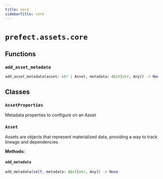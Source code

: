 ```yaml
---
title: core
sidebarTitle: core
---
```


# `prefect.assets.core`

## Functions

### `add_asset_metadata`

```python
add_asset_metadata(asset: str | Asset, metadata: dict[str, Any]) -> None
```

## Classes

### `AssetProperties`


Metadata properties to configure on an Asset


### `Asset`


Assets are objects that represent materialized data,
providing a way to track lineage and dependencies.


**Methods:**

#### `add_metadata`

```python
add_metadata(self, metadata: dict[str, Any]) -> None
```
